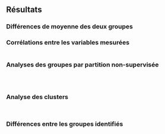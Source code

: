 ## Résultats

### Différences de moyenne des deux groupes

<!-- Dawes 2022

Violin plot vertical avec toutes les mesures (ils en ont 12 ! Comme nous)
-> le nom de la mesure
-> la capacité cognitive qu'elle évalue, comme une barre traversant plusieurs mesures
-> la légende avec les deux groupes au dessus

Spatial Ability Results. 
Aphantasic participants reported slightly lower spatial imagery ability on the spatial sub-component of the OSIQ when compared to control group 1 (Mann-Whitney U = 24,462, p = 0.001, r = .15, BF10 = 14.65, two-sided; see Figure 2.1 purple section), although this effect was not significant after Bonferroni correction. Additionally, the scores of aphantasic individuals on the Spatial Memory component of the SAM (which includes items measuring reported spatial navigation and naturalistic spatial memory ability) were not significantly different from controls (SAM; Mann-Whitney U = 24,720, p = 0.1, r = .08, BF10 = .23, two-sided; see Figure 2.1 purple section). These results demonstrate that overall, there were no consistent differences in reported spatial abilities between aphantasic individuals and participants in control group 1.


Lefèvre 2022

Ptet aussi faire un tableau simple pour les moyennes générales


--> 


### Corrélations entre les variables mesurées
```{=latex}
\begin{figure}[H]
```
```r
```
```{=latex}
\caption{Matrice de corrélation entre les variables mesurées.}
\label{correlation_matrix}
\end{figure}
```

<!--
```{=latex}
\begin{figure}[H]
```
```r
```
```{=latex}
\caption{Matrice présentant les distributions des variables, l'analyse de leurs corrélations et les représentations associées.}
\label{mixed_matrix}
\end{figure}
```
-->

### Analyses des groupes par partition non-supervisée

<!-- Lefèvre 2022

La création de ces profils dans notre échantillon repose sur les trois compétences du langage écrit : fluence et compréhension en lecture et orthographe. Nous avons calculé une matrice de dissimilarité puis le nombre de clusters a été calculé grâce à l’ensemble des indices présents dans le package R NbClus (Charrad et al., 2014).
La majorité des indices propose un nombre optimal de quatre clusters pour notre échantillon. Une implémentation multiple (n = 1000) de l’algorithme des k-means a été conduite avec 4 clusters sur l’ensemble de l’échantillon.
-->

```{=latex}
\begin{figure}[H]
```
```r
```
```{=latex}
\caption{Graphique représentatant l'évalution du nombre idéal de clusters par la méthode 'Within Sum of Squares'.}
\label{cluster_number}
\end{figure}
```

```{=latex}
\begin{figure}[H]
```
```r
```
```{=latex}
\caption{Représentation de l'analyse en composantes principales des variables mesurées.}
\label{pca_variables}
\end{figure}
```

<!--
Les observations étaient ensuite attribuées au cluster le plus probable en termes d’assignation.
Le résultat des k-means est représenté dans la Figure 1.3 (avec les profils cognitifs sur les trois compétences -> pas nous).
-->

```{=latex}
\begin{figure}[H]
```
```r
```
```{=latex}
\caption{Représentation des clusters reconnus par la méthode des 'k-means', selon les deux composantes principales de l'ACP.}
\label{k_means}
\end{figure}
```

### Analyse des clusters

<!-- Les profils ont ensuite été étudiés sur leur composition en fonction du diagnostic initial et sur les compétences cognitives du profil et celles sous-tendant ces performances grâce à des comparaisons de groupes.-->
```{=latex}
\begin{figure}[H]
```
```r
```
```{=latex}
\caption{Diagramme représentatant les profils cognitifs associés à chaque cluster, selon quatre dimensions principales : l'imagerie visuelle-objet, l'imagerie visuo-spatiale, le raisonnement et les fonctions exécutives.}
\label{profiles_radar}
\end{figure}
```

```{=latex}
\begin{figure}[H]
```
```r
```
```{=latex}
\caption{Représentation alternative des profils cognitifs associés aux clusters.}
\label{profiles_lollipop}
\end{figure}
```

### Différences entre les groupes identifiés
```{=latex}
\begin{figure}[H]
```
```r
```
```{=latex}
\caption{Répartion des groupes par cluster.}
\label{cluster_repatition}
\end{figure}
```

<!--
Dans le but d’interpréter les clusters à partir des scores des compétences les composant, une moyenne en dessous de 0 (moyenne standardisée) était considérée comme déficitaire et une moyenne au-dessus de 0 comme non-déficitaire. Les moyennes et écart-types avec les tailles d’effectif sont présentés dans le Tableau 1.2. Dans l’objectif de mieux décrire les sousgroupes, nous avons réalisé des analyses de variance univariées. Les trois comparaisons étant significatives, nous présentons les résultats des tests post-hocs (avec correction de Bonferroni) qui sont représentés sur les histogrammes de la Figure 1.4.

Moyennes, écart-types et effectifs par clusters.
Note : Les moyennes en gras correspondent à des moyennes supérieures à 0.
Voir la figure d'Elise : les clusters sont en ligne, les fonctions cognitives en colonnes, deux colonnes avec la proportion d'Aph NAph et le total des clusters. Le notre aura en théorie juste une colonne en plus
Je sais pas si elle a fait le tableau manuellement sur Rmd ou Latex ou R, mais le résultat est joli.
-->

```{=latex}
\begin{figure}[H]
```
```r
```
```{=latex}
\caption{Comparaison des moyennes de score d'imagerie visuelle-objet entre les quatre groupes identifiés.}
\label{object_img_violins}
\end{figure}
```

<!--
```{=latex}
\begin{figure}[H]
```
```r
```
```{=latex}
\caption{Comparaison des moyennes de score d'imagerie visuospatiale entre les quatre groupes identifiés.}
\label{spatial_img_violins}
\end{figure}
```
-->

